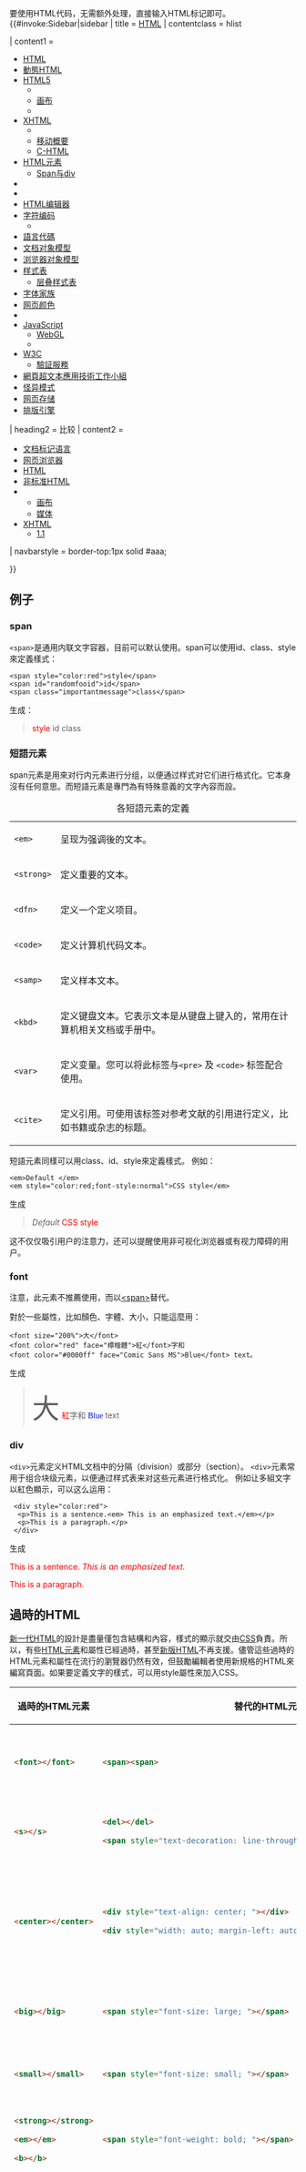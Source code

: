 {{Locutions pages header}}
{{h-hns}}
要使用HTML代码，无需额外处理，直接输入HTML标记即可。
<noinclude>
{{NoteTA
|G1 = IT
}}
</noinclude>{{#invoke:Sidebar|sidebar
| title = [[HTML|HTML]]
| contentclass = hlist

| content1 =
* [[HTML|HTML]]
* [[動態HTML|動態HTML]]
* [[HTML5|HTML5]]
** {{tsl|en|HTML5 Audio||音频}}
** [[Canvas_(HTML元素)|画布]]
** {{tsl|en|HTML5 video||视频}}
* [[XHTML|XHTML]]
** {{tsl|en|XHTML Basic|XHTML基础|基础}}
** [[XHTML_MP|移动概要]]
** [[C-HTML|C-HTML]]
* [[HTML元素|HTML元素]]
** [[Span与div|Span与div]]
* {{tsl|en|HTML attribute|HTML属性}}
* {{tsl|en|Framing (World Wide Web)|HTML框架}}
* [[HTML编辑器|HTML编辑器]]
* [[HTML字符编码|字符编码]]
** {{tsl|en|Unicode and HTML||Unicode}}
* [[語言代碼|語言代碼]]
* [[文档对象模型|文档对象模型]]
* [[浏览器对象模型|浏览器对象模型]]
* [[样式表|样式表]]
** [[层叠样式表|层叠样式表]]
* [[Font_family_(HTML)|字体家族]]
* [[网页颜色|网页颜色]]
* {{tsl|en|HTML scripting|HTML脚本}}
* [[JavaScript|JavaScript]]
** [[WebGL|WebGL]]
** {{tsl|en|WebCL}}
* [[万维网联盟|W3C]]
** [[W3C驗証服務|驗証服務]]
* [[網頁超文本應用技術工作小組|網頁超文本應用技術工作小組]]
* [[怪异模式|怪异模式]]
* [[网页存储|网页存储]]
* [[排版引擎|排版引擎]]

| heading2 = 比较
| content2 =
* [[文档标记语言比较|文档标记语言]]
* [[网页浏览器比较|网页浏览器]]
* [[排版引擎比较_(HTML)|HTML]]
* [[排版引擎比较_(非标准HTML)|非标准HTML]]
* {{tsl|en|Comparison of layout engines (HTML5)||HTML5}}
** [[排版引擎比较_(HTML5画布)|画布]]
** [[排版引擎比较_(HTML5媒体)|媒体]]
* [[排版引擎比较_(XHTML)|XHTML]]
** [[排版引擎比较_(XHTML_1.1)|1.1]]

| navbarstyle = border-top:1px solid #aaa;

}}<noinclude>

[[Category:網站模板|Category:網站模板]]
[[Category:软件模板|Category:软件模板]]
[[Category:HTML|τ]]
[[Category:不顯示於列印版面的模板|Category:不顯示於列印版面的模板]]
</noinclude>

==例子==
===span===

<code><nowiki><span></nowiki></code>是通用内联文字容器，目前可以默认使用。span可以使用id、class、style來定義樣式：

 <nowiki><span style="color:red">style</span></nowiki>
 <nowiki><span id="randomfooid">id</span></nowiki>
 <nowiki><span class="importantmessage">class</span></nowiki>
生成：

<blockquote>

<span style="color:red">style</span>
<span id="randomfooid">id</span>
<span class="importantmessage">class</span>

</blockquote>

===短語元素===
span元素是用來对行内元素进行分组，以便通过样式对它们进行格式化。它本身沒有任何意思。而短語元素是專門為有特殊意義的文字內容而設。
{| class="wikitable" border="1" cellspacing="0"
|+各短語元素的定義
|-
|<code><nowiki><em></nowiki></code>
|呈现为强调後的文本。
|-
|<code><nowiki><strong></nowiki></code>
|定义重要的文本。
|-
|<code><nowiki><dfn></nowiki></code>
|定义一个定义项目。
|-
|<code><nowiki><code></nowiki></code>
|定义计算机代码文本。
|-
|<code><nowiki><samp></nowiki></code>
|定义样本文本。
|-
|<code><nowiki><kbd></nowiki></code>
|定义键盘文本。它表示文本是从键盘上键入的，常用在计算机相关文档或手册中。
|-
|<code><nowiki><var></nowiki></code>
|定义变量。您可以将此标签与<code><nowiki><pre></nowiki></code> 及 <code><nowiki><code></nowiki></code> 标签配合使用。
|-
|<code><nowiki><cite></nowiki></code>
|定义引用。可使用该标签对参考文献的引用进行定义，比如书籍或杂志的标题。
|}

短語元素同樣可以用class、id、style來定義樣式。
例如：
 <nowiki><em>Default </em></nowiki>
 <nowiki><em style="color:red;font-style:normal">CSS style</em></nowiki>
生成
<blockquote><em>Default </em><em style="color:red;font-style:normal">CSS style</em></blockquote>

这不仅仅吸引用户的注意力，还可以提醒使用非可视化浏览器或有视力障碍的用户。

===font===

;注意，此元素不推薦使用，而以[[#span|<nowiki><span></nowiki>]]替代。

對於一些屬性，比如顏色、字體、大小，只能這麼用：
<pre>
<font size="200%">大</font>
<font color="red" face="標楷體">紅</font>字和
<font color="#0000ff" face="Comic Sans MS">Blue</font> text。
</pre>
生成
<blockquote>
<font size="200%">大</font>
<font color="red" face="標楷體">紅</font>字和
<font color="#0000ff" face="Comic Sans MS">Blue</font> text
</blockquote>
=== div ===
<code><nowiki><div></nowiki></code>元素定义HTML文档中的分隔（division）或部分（section）。
<code><nowiki><div></nowiki></code>元素常用于组合块级元素，以便通过样式表来对这些元素进行格式化。
例如让多組文字以紅色顯示，可以这么运用：
<pre>
 <div style="color:red">
  <p>This is a sentence.<em> This is an emphasized text.</em></p>
  <p>This is a paragraph.</p>
 </div>
</pre>
生成

<div style="color:red"><p>This is a sentence.<em> This is an emphasized text.</em></p><p>This is a paragraph.</p>
</div>

==過時的HTML==
[[HTML5|新一代HTML]]的設計是盡量僅包含結構和內容，樣式的顯示就交由[[CSS|CSS]]負責。所以，有些[[HTML元素|HTML元素]]和屬性已經過時，甚至[[HTML5|新版HTML]]不再支援。儘管這些過時的HTML元素和屬性在流行的瀏覽器仍然有效，但鼓勵編輯者使用新規格的HTML來編寫頁面。如果要定義文字的樣式，可以用style屬性來加入CSS。

{| class="wikitable" border="1" cellspacing="0"
|-
!過時的HTML元素
!替代的HTML元素
!意思
|-
|<syntaxhighlight lang="html"><font></font></syntaxhighlight>
|<syntaxhighlight lang="html"><span><span></syntaxhighlight>
|定義文字效果。
|-
|<syntaxhighlight lang="html"><s></s></syntaxhighlight>
|<syntaxhighlight lang="html"><del></del></syntaxhighlight><syntaxhighlight lang="html"><span style="text-decoration: line-through; "></span></syntaxhighlight>
|添加刪除線。
|-
|<syntaxhighlight lang="html"><center></center></syntaxhighlight>
|<syntaxhighlight lang="html"><div style="text-align: center; "></div></syntaxhighlight><syntaxhighlight lang="html"><div style="width: auto; margin-left: auto; margin-right: auto; "></div></syntaxhighlight>
|置中文字，也可以使用模板{{Tlx|Center}}。
|-
|<syntaxhighlight lang="html"><big></big></syntaxhighlight>
|<syntaxhighlight lang="html"><span style="font-size: large; "></span></syntaxhighlight>
|放大文字。
|-
|<syntaxhighlight lang="html"><small></small></syntaxhighlight>
|<syntaxhighlight lang="html"><span style="font-size: small; "></span></syntaxhighlight>
|縮小文字。
|-
|<syntaxhighlight lang="html"><strong></strong></syntaxhighlight><syntaxhighlight lang="html"><em></em></syntaxhighlight><syntaxhighlight lang="html"><b></b></syntaxhighlight>
|<syntaxhighlight lang="html"><span style="font-weight: bold; "></span></syntaxhighlight>
|強調文字。
|-
|<syntaxhighlight lang="html"><u></u></syntaxhighlight>
|<syntaxhighlight lang="html"><span style="text-decoration: underline; "></span></syntaxhighlight>
|添加底線，但是非[[超連結|超連結]]文字不應添加。
|}


{| class="wikitable" border="1" cellspacing="0"
|-
!過時的HTML屬性
!替代的CSS屬性
|-
|face="字體"
|font-family: 字體;
|-
|color="顏色"
|color: 顏色;
|-
|bgcolor="顏色"
|background-color: 顏色;
|-
|size="大小"
|font-size: 大小;
|-
|align="水平位置"
|text-align: 水平位置;
|}

接下来从[https://phabricator.wikimedia.org/source/mediawiki/browse/master/includes/parser/Sanitizer.php Sanitizer.php]摘录的源代码附加的说明了什么属性是可用的。
<syntaxhighlight lang="php">
 /* private */ 
 function removeHTMLtags( $text )
 {
  wfProfileIn( "OutputPage::removeHTMLtags" );
  $htmlpairs = array( # Tags that must be closed
   "b", "i", "u", "font", "big", "small", "sub", "sup", "h1",
   "h2", "h3", "h4", "h5", "h6", "cite", "code", "em", "s",
   "strike", "strong", "tt", "var", "div", "center",
   "blockquote", "ol", "ul", "dl", "table", "caption", "pre",
   "ruby", "rt" , "rb" , "rp"
  );
  $htmlsingle = array(
   "br", "p", "hr", "li", "dt", "dd"
  );
  $htmlnest = array( # Tags that can be nested--??
   "table", "tr", "td", "th", "div", "blockquote", "ol", "ul",
   "dl", "font", "big", "small", "sub", "sup"
  );
  $tabletags = array( # Can only appear inside table
   "td", "th", "tr"
  );

  $htmlsingle = array_merge( $tabletags, $htmlsingle );
  $htmlelements = array_merge( $htmlsingle, $htmlpairs );

  $htmlattrs = array( # Allowed attributes--no scripting, etc.
   "title", "align", "lang", "dir", "width", "height",
   "bgcolor", "clear", /* BR */ "noshade", /* HR */
   "cite", /* BLOCKQUOTE, Q */ "size", "face", "color",
   /* FONT */ "type", "start", "value", "compact",
   /* For various lists, mostly deprecated but safe */
   "summary", "width", "border", "frame", "rules",
   "cellspacing", "cellpadding", "valign", "char",
   "charoff", "colgroup", "col", "span", "abbr", "axis",
   "headers", "scope", "rowspan", "colspan", /* Tables */
   "id", "class", "name", "style" /* For CSS */
  );
</syntaxhighlight>

比如元素<syntaxhighlight lang="HTML" inline><a></syntaxhighlight>在维基代码中被禁止使用，因此
<syntaxhighlight lang="html">
<a href="https://meta.wikimedia.org/wiki/Main_Page">Main Page</a>
</syntaxhighlight>

生成

<blockquote>
<tt><a href="https://meta.wikimedia.org/wiki/Main_Page">Main Page</a></tt>
</blockquote>

是文字而不是链接。

==解析器扩展标签==
{{shortcut|Help:Extension tag|Help:Parser tag}}
MediaWiki软件加入了一批与HTML标签类似的解析器扩展标签，其中解析器标签（Parser tag）由MediaWiki定义，而扩展标签由扩展程序提供。[[Special:版本信息|Special:版本信息]]列有所有标签。欲知扩展标签用法，可在[[Special:版本信息|Special:版本信息]]搜索对应的扩展程序，或者点击下面的链接。

;解析器标签（Parser tag）: 
{{xtag|gallery}}, {{xtag|nowiki}}, {{xtag|pre}}

;扩展标签：
{{xtag|categorytree}}, {{xtag|charinsert}}, {{xtag|hiero}},{{xtag|imagemap}},{{xtag|inputbox}}, {{xtag|math}}, {{xtag|poem}}, {{xtag|ref}}, {{xtag|references}},{{xtag|syntaxhighlight}} （也可写作{{xtag|source}}）, {{xtag|timeline}}

==外部链接==
*[http://www.w3school.com.cn/html5/html5_reference.asp HTML元素] 
*[http://www.w3.org/TR/html401/index/attributes.html HTML属性]

{{-}}
{{h-f Help}}

[[Category:帮助文档|{{PAGENAME}}]]